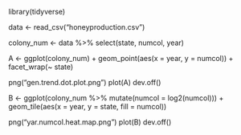 library(tidyverse)

data <- read_csv("honeyproduction.csv")

colony_num <- data %>%
  select(state, numcol, year)

A <- ggplot(colony_num) +
  geom_point(aes(x = year, y = numcol)) +
  facet_wrap(~ state)

png("gen.trend.dot.plot.png")
plot(A)
dev.off()

B <- ggplot(colony_num %>% mutate(numcol = log2(numcol))) +
  geom_tile(aes(x = year, y = state, fill = numcol))

png("yar.numcol.heat.map.png")
plot(B)
dev.off()
